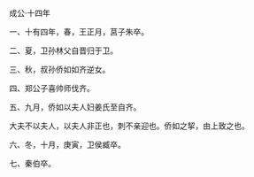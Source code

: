 

成公·十四年

一、十有四年，春，王正月，莒子朱卒。

二、夏，卫孙林父自晋归于卫。

三、秋，叔孙侨如如齐逆女。

四、郑公子喜帅师伐齐。

五、九月，侨如以夫人妇姜氏至自齐。

大夫不以夫人，以夫人非正也，刺不亲迎也。侨如之挈，由上致之也。

六、冬，十月，庚寅，卫侯臧卒。

七、秦伯卒。

